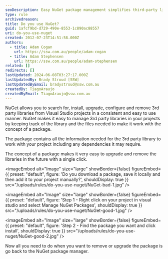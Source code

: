 ```yaml
---
seoDescription: Easy NuGet package management simplifies third-party library installation and upgrading in Visual Studio projects.
type: rule
archivedreason:
title: Do you use NuGet?
guid: 1afcf9bd-d729-490e-8553-1c890ac88557
uri: do-you-use-nuget
created: 2012-07-23T14:51:58.000Z
authors:
  - title: Adam Cogan
    url: https://ssw.com.au/people/adam-cogan
  - title: Adam Stephensen
    url: https://ssw.com.au/people/adam-stephensen
related: []
redirects: []
lastUpdated: 2024-06-08T03:27:17.000Z
lastUpdatedBy: Brady Stroud [SSW]
lastUpdatedByEmail: bradystroud@ssw.com.au
createdBy: TiagoAraujo
createdByEmail: TiagoAraujo@ssw.com.au
---
```


NuGet allows you to search for, install, upgrade, configure and remove 3rd party libraries from Visual Studio projects in a consistent and easy to use manner.
NuGet makes it easy to manage 3rd party libraries in your projects by keeping track of the library and the files needed to make it work with the concept of a package.

The package contains all the information needed for the 3rd party library to work with your project including any dependencies it may require.

The concept of a package makes it very easy to upgrade and remove the libraries in the future with a single click.


<imageEmbed
  alt="Image"
  size="large"
  showBorder={false}
  figureEmbed={{
    preset: "default",
    figure: 'Do you download a package, save it locally and then add it to your project manually?',
    shouldDisplay: true
  }}
  src="/uploads/rules/do-you-use-nuget/NuGet-bad-1.jpg"
/>


<imageEmbed
  alt="Image"
  size="large"
  showBorder={false}
  figureEmbed={{
    preset: "default",
    figure: 'Step 1 - Right click on your project in visual studio and select Manage NuGet Packages',
    shouldDisplay: true
  }}
  src="/uploads/rules/do-you-use-nuget/NuGet-good-1.jpg"
/>


<imageEmbed
  alt="Image"
  size="large"
  showBorder={false}
  figureEmbed={{
    preset: "default",
    figure: 'Step 2 - Find the package you want and click install',
    shouldDisplay: true
  }}
  src="/uploads/rules/do-you-use-nuget/NuGet-good-2.jpg"
/>

Now all you need to do when you want to remove or upgrade the package is go back to the NuGet package manager.
